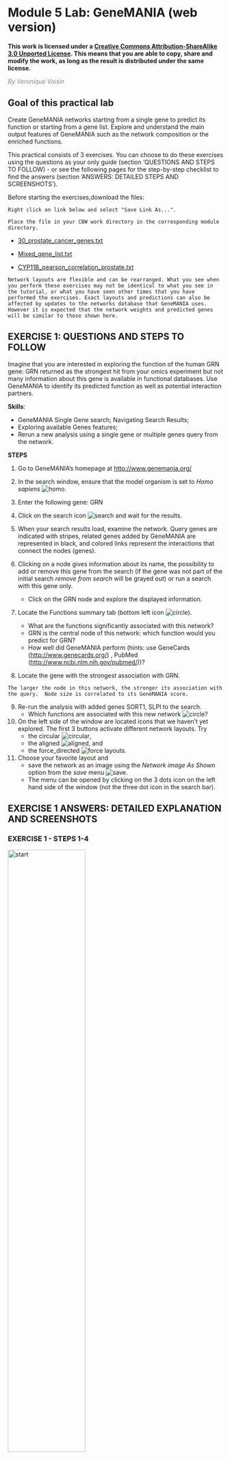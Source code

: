# Module 5 Lab: GeneMANIA (web version) {#genemania_web}

**This work is licensed under a [Creative Commons Attribution-ShareAlike 3.0 Unported License](http://creativecommons.org/licenses/by-sa/3.0/deed.en_US). This means that you are able to copy, share and modify the work, as long as the result is distributed under the same license.**

*<font color="#827e9c">By Veronique Voisin </font>*

## Goal of this practical lab 

Create GeneMANIA networks starting from a single gene to predict its function or starting from a gene list. Explore and understand the main output features of GeneMANIA such as the network composition or the enriched functions. 

This practical consists of 3 exercises. You can choose to do these exercises using the questions as your only guide (section 'QUESTIONS AND STEPS TO FOLLOW) - or see the following pages for the step-by-step checklist to find the answers (section 'ANSWERS: DETAILED STEPS AND SCREENSHOTS'). 

Before starting the exercises,download the files:

```block
Right click on link below and select "Save Link As...".

Place the file in your CBW work directory in the corresponding module directory.
```

*	[30_prostate_cancer_genes.txt](./Module6/genemania/data/30_prostate_cancer_genes.txt)

*	[Mixed_gene_list.txt](./Module6/genemania/data/mixed_gene_list.txt)

*	[CYP11B_pearson_correlation_prostate.txt](./Module6/genemania/data/CYB11B_pearson_correlation_prostate.txt)


```block
Network layouts are flexible and can be rearranged. What you see when you perform these exercises may not be identical to what you see in the tutorial, or what you have seen other times that you have performed the exercises. Exact layouts and predictions can also be affected by updates to the networks database that GeneMANIA uses. However it is expected that the network weights and predicted genes will be similar to those shown here. 
```

## EXERCISE 1: QUESTIONS AND STEPS TO FOLLOW 

Imagine that you are interested in exploring the function of the human GRN gene: GRN returned as the strongest hit from your omics experiment but not many information about this gene is available in functional databases. Use GeneMANIA to identify its predicted function as well as potential interaction partners. 

**Skills**:<br>

  * GeneMANIA Single Gene search; Navigating Search Results; 
  * Exploring available Genes features; 
  * Rerun a new analysis using a single gene or multiple genes query from the network.

**STEPS**<br>

1. Go to GeneMANIA’s homepage at <http://www.genemania.org/>  

2. In the search window, ensure that the model organism is set to *Homo sapiens* ![homo](./Module6/genemania/images/Up.png).  

3. Enter the following gene: GRN	

4. Click on the search icon ![search](./Module6/genemania/images/Search.png) and wait for the results.	

5. When your search results load, examine the network. Query genes are indicated with stripes, related genes added by GeneMANIA are represented in black, and colored links represent the interactions that connect the nodes (genes). 
 	
6. Clicking on a node gives information about its name, the possibility to add or remove this gene from the search (if the gene was not part of the initial search *remove from search* will be grayed out) or run a search with this gene only. 
    * Click on the GRN node and explore the displayed information. 	

7. Locate the Functions summary tab (bottom left icon ![circle](./Module6/genemania/images/circle.png)). 
    * What are the functions significantly associated with  this network?  
    * GRN is the central node of this network: which function would you predict for GRN?
    * How well did GeneMANIA perform (hints: use GeneCards (<http://www.genecards.org/>) , PubMed (<http://www.ncbi.nlm.nih.gov/pubmed/>))?	

8. Locate the gene with the strongest association with GRN.

```block
The larger the node in this network, the stronger its association with the query.  Node size is correlated to its GeneMANIA score. 
```

9. Re-run the analysis with added genes SORT1, SLPI to the search.  
    * Which functions are associated with this new network ![circle](./Module6/genemania/images/circle.png)? 	 

10. On the left side of the window are located icons that we haven’t yet explored. The first 3 buttons activate different network layouts. Try 
    * the circular ![circular](./Module6/genemania/images/circledot.png), 
    * the aligned ![aligned](./Module6/genemania/images/twodown.png), and 
    * the force_directed ![force](./Module6/genemania/images/crossing.png) layouts.  	

11. Choose your favorite layout and 
    * save the  network as an image  using the *Network image As Shown* option from the *save*  menu  ![save](./Module6/genemania/images/save.png).  	
    * The menu can be opened by clicking on the 3 dots icon on the left hand side of the window (not the three dot icon in the search bar).

## EXERCISE 1 ANSWERS: DETAILED EXPLANATION AND SCREENSHOTS

### EXERCISE 1 - STEPS 1-4

<img src="./Module6/genemania/images/GM1.png" alt="start" width="60%" />

### EXERCISE 1 - STEP 5

<img src="./Module6/genemania/images/GM2.png" alt="start" width="60%" />
 
### EXERCISE 1 - STEP 6

<img src="./Module6/genemania/images/GM3.png" alt="start" width="60%" />

### Exercise 1 - STEP 7

<img src="./Module6/genemania/images/GM4.png" alt="start" width="60%" />


**Question** What are the functions significantly associated with this network?<br>
**Answer** the list of the functions associated with the network are listed in the above screenshot. "vacuolar lumen" and "primary lysosome" are the top 2 functions.

**Question** GRN is the central node of this network: which function would you predict for GRN? <br>
**Answer** : a function related to lysosome and vacuole

**Question** How well did GeneMANIA perform (hints: use GeneCards (http://www.genecards.org/) , PubMed (http://www.ncbi.nlm.nih.gov/pubmed/))?<br>
**Answer**
The top functions predicted by GeneMANIA for GRN were related to lysosome and vacuole.  A pubmed search could confirm these results: “We experimentally verified that granulin precursor (GRN) gene, whose mutations cause frontotemporal lobar degeneration, is involved in lysosome function.” (Transcriptional gene network inference from a massive dataset elucidates transcriptome organization and gene function. Belcastro et al. Nucleic Acids Res. 2011 Nov 1;39(20):8677-88. 2011. PMID:21785136)


### Exercise 1 - STEP 8 

**Question** Locate the genes with the strongest association with GRN (thick edge).<br> 
**Answer is SORT1 and SLPI**

### Exercise 1 - STEP 9

<img src="./Module6/genemania/images/GM5.png" alt="start" width="60%" />

<img src="./Module6/genemania/images/GM6.png" alt="start" width="60%" />


### Exercise 1 - STEP 10 (layouts)

#### Circular layout

<img src="./Module6/genemania/images/GM7.png" alt="start" width="60%" />

 
#### Aligned layout
 
<img src="./Module6/genemania/images/GM8.png" alt="start" width="60%" />

 
#### Force directed layout
 
<img src="./Module6/genemania/images/GM9.png" alt="start" width="60%" />


### Exercise 1 - STEP 11 (save an image) 	

<img src="./Module6/genemania/images/GM35_2.png" alt="start" width="60%" />


**Notes** about biological interpretation of the results: 

**A paper describing the interaction between GRN and SORT1 and demonstrates how finding related genes could be relevant for elaborating therapy:**
 
[Targeted manipulation of the sortilin–progranulin axis rescues progranulin haploinsufficiency. Lee et al. Hum Mol Genet. 2014 March 15; 23(6): 1467–1478. PMCID:PMC3929086](https://www.ncbi.nlm.nih.gov/pmc/articles/PMC3929086/)<br>
“Progranulin (GRN) mutations causing haploinsufficiency are a major cause of frontotemporal lobar degeneration (FTLD-TDP). Recent discoveries demonstrating sortilin (SORT1) is a neuronal receptor for PGRN endocytosis and a determinant of plasma PGRN levels portend the development of enhancers targeting the SORT1–PGRN axis. We demonstrate the preclinical efficacy of several approaches through which impairing PGRN's interaction with SORT1 restores extracellular PGRN levels. “

<img src="./Module6/genemania/images/GM11.png" alt="start" width="60%" />

---

## EXERCISE 2: QUESTIONS AND STEPS TO FOLLOW

To start this exercise, you need to download the [30_prostate_cancer_genes.txt](./Module6/genemania/data/0_prostate_cancer_genes.txt) file and save it on your computer. 

For this exercise, you are working with a list of 30 prostate cancer genes. This list can be downloaded after the workshop from the cBioPortal website (<http://www.cbioportal.org/>). The cBioPortal for Cancer Genomics stores genomic data from large scale, integrated cancer genomic data sets. During this exercise, you will explore the types of networks that have been used to create the GeneMANIA network from the prostate cancer gene list and you will see how changing input parameters can affect the results. 

**Skills**:<br>

  * GeneMANIA search using a gene list; 
  * Navigating Search Results; 
  * Exploring  Networks and advanced options; 
  * Uploading a custom network. 

**STEPS**<br>

1.	Go to GeneMANIA’s homepage at <http://www.genemania.org/>	

2.	In the search window, ensure that the model organism is set to *Homo sapiens* ![homo](./Module6/genemania/images/Up.png)  .	

3.	Copy and paste genes in the file [30_prostate_cancer_genes.txt](./Module6/genemania/data/30_prostate_cancer_genes.txt).
    * Make sure that the parameter 'Max resultant genes' is set to **20** by clicking on the 3 menu buttons at the right side of the search box and selecting 'Customize advanced options'.	 
    * Set 'Max resultant attributes' to **10**.

4.	Click on the search icon ![search](./Module6/genemania/images/Search.png) and wait for the results.	 

5.	When your search results load, examine the network. 
    * Genes you searched with are indicated with stripes, 
    * related genes added by GeneMANIA are represented in black, 
    * and colored links represent the interactions that connect the nodes (genes). 
    * Move nodes around by selecting them with a mouse to investigate how they are connected.
	
6.	Click any link (edge) connecting two nodes to highlight information about it.

```block
Clicking on an edge between 2 nodes will display information about all interaction networks that connect these 2 nodes. It indicates the reference (publication) for these interactions. The color indicates the type of interaction (co-expression, shared protein domains, co-localization, physical interactions and predicted). 
```	

7.	Locate and expand the 'Networks' summary tab (on the right ![lines](./Module6/genemania/images/threelines.png)) and look at what data has been used to create the network and predictions. 

```block
Shared protein domains (lightgold colored  lines, weight over 30%) and Co-expression (purple colored lines, weight over 20%) influence the results the most, but Co-localization (blue colored lines), Physical interactions (salmon colored lines) and Predicted (orange) data also contribute. 

At the top of the Networks summary tab,

  * click on the down arrow.
  * try Expand “none”, then “top” and “all”  to get information about the sources of the different networks. 
```

8.	Highlight all connections corresponding to each network by clicking the name of each network category. 
    * Click on  “Shared protein domains” and see which genes are connected by shared protein domains. 
    * You can do the same for “Co-localization” , “Co-expression”  and “Physical interactions”. 

```block
Seeing or highlighting the number of connections for each data source makes it easier to understand why co-expression and shared protein domains have the highest percent weight for this network: 
    * they connect more genes than physical interactions and predicted; 
    * A higher weight means that this network contributes more to finding related genes. 	
```

9.	Locate the Functions summary tab (bottom left ![circle](./Module6/genemania/images/circle.png)) and look at what functions were  significantly enriched in this list of prostate genes.	

10.	“Shared protein domains” is an important part of this network. What would happen to the GeneMANIA results if we didn’t include this source when we run this GeneMANIA search? 
    * Click on ‘Show advanced option ![options](./Module6/genemania/images/dotdotdot.png)’ which is located at the right of the search box. 
    * Uncheck ‘Shared protein domains’ and 
    * click on the search icon ![search](./Module6/genemania/images/Search.png). 
    * Explore the results.
	
11.	Locate the Functions summary tab (bottom left ![circle](./Module6/genemania/images/circle.png)) and look at what functions were  significantly enriched with these new settings.	

12.	Upload a custom network to GeneMANIA: 
    * Go to the menu option at the right of the search box (the icon with three dots) and 
    * at the bottom of the network list, locate **Uploaded**, expand this option using the down arrow
    * click on “Upload a network” and browse your computer to locate and select the file [CYP11B_pearson_correlation_prostate.txt](./Module6/genemania/data/CYB11B_pearson_correlation_prostate.txt). 
    * Wait about a minute for the network to be uploaded.  
    * Click on the search icon to launch the query 
    * explore the results and locate the genes linked by the custom network 
  
```block
click on “Uploaded” in the Networks tab on right hand side. 
```

13.	Try additional parameters of the ‘Customise advanced options ![options](./Module6/genemania/images/dotdotdot.png)’ tab and look at how the changes you made influenced the results. For example change ‘Network weighting’ method or ‘Max resultant genes: ’.  	


## EXERCISE 2 ANSWERS: DETAILED STEPS AND SCREENSHOTS

### Exercise 2 - STEPS 1 to 4
	
<img src="./Module6/genemania/images/GM12.png" alt="start" width="60%" />


```block
Check that the parameter 'Max resultant genes' is set to '20' and 'Max resultant attribute' to '10'
```


<img src="./Module6/genemania/images/GM12_v2.png" alt="start" width="60%" />


### Exercise 2 - STEP 5

<img src="./Module6/genemania/images/GM13.png" alt="start" width="60%" />


### Exercise 2 - STEP 6.

<img src="./Module6/genemania/images/GM14.png" alt="start" width="60%" />
  
### Exercise 2 - STEP 7

<img src="./Module6/genemania/images/GM15.png" alt="start" width="60%" />

<img src="./Module6/genemania/images/GM16.png" alt="start" width="60%" />


### Exercise 2 - STEP 8

<img src="./Module6/genemania/images/GM17.png" alt="start" width="60%" />

<img src="./Module6/genemania/images/GM18.png" alt="start" width="60%" />


### Exercise 2 - STEP 9

The top pathways with the strongest enrichments are: "oxidoreductase activity" with 28 genes in the list overlapping with this pathway.
The FDR is  equal to 6.39e-46.

<img src="./Module6/genemania/images/GM19.png" alt="start" width="60%" />

 
### Exercise 2 - STEP 10


**Question** “Shared protein domains” is an important part of the network. What would be the GeneMANIA results if we don’t include this source when we run the GeneMANIA search?<br> 
**Answer** If "shared protein domain" is removed, the relationships between the nodes are from the Co-expression, Co-localization, Predicted and Physical interactions networks.The genes added to the network are different compared to the first network created with "Shared protein domain". 

<img src="./Module6/genemania/images/GM20.png" alt="start" width="50%" />

<img src="./Module6/genemania/images/GM21.png" alt="start" width="60%" />


### Exercise 2 - STEP 11


**Question** What functions were  significantly enriched with these new settings?<br>
**Answer** With the new settings, "steroid biosynthetic process" is the new top enriched pathway. 
	
<img src="./Module6/genemania/images/GM22.png" alt="start" width="60%" />

### Exercise 2 - STEP 12

<img src="./Module6/genemania/images/GM23.png" alt="start" width="60%" />

<img src="./Module6/genemania/images/GM24.png" alt="start" width="60%" />

<img src="./Module6/genemania/images/GM25.png" alt="start" width="60%" />


### Exercise 2 - STEP 13. 	

<img src="./Module6/genemania/images/GM26.png" alt="start" width="60%" />

---

## EXERCISE 3: QUESTIONS AND STEPS TO FOLLOW

To start this exercise, you need to download the [Mixed_gene_list.txt](./Module6/genemania/data/mixed_gene_list.txt) file and save it on your computer. 

For this exercise, you are working on a gene list created by combining 3 user defined gene lists available from the cBioportal (<http://www.cbioportal.org>). It contains genes implicated in the DNA damage response, the PI3K-AKT-mTOR signaling pathway and Folate transport. This list is representative of a gene list obtained from transcriptomics data. During this exercise, we will first characterize our gene list based on functions and then we  will add potential drug and microRNAs targeting genes in the network, and we will save the report.


**Skills**:<br>

  * GeneMANIA search using a gene list; 
  * Navigating Search Results; 
  * Exploring  Functions; 
  * Adding attributes; 
  * Create a report. 

**STEPS**  

1.	Go to GeneMANIA’s homepage at <http://www.genemania.org/>.	

2.	In the search window, 
    * ensure that the model organism is set to *Homo sapiens* ![homo](./Module6/genemania/images/Up.png)  .	
    * ensure that your Uploaded network from the previous exercise is not selected.  to delete it you can click on the red 'x' next to it.  

3.	Copy and paste genes in the file [Mixed_gene_list.txt](./Module6/genemania/data/mixed_gene_list.txt). Click on the search icon ![search](./Module6/genemania/images/Search.png)    and wait for the results.	

4.	Locate the Functions summary tab (bottom left ![circle](./Module6/genemania/images/circle.png)) and look at functions returned by GeneMANIA	

5.	In the functions summary tab,  check some functions to color genes included in these functions. To follow this tutorial, you can for example color the “response to insulin” , “DNA recombination” 	

6.	Next, we will add miRs and drug interaction networks. 
    * Click on ‘Show advanced option   ![options](./Module6/genemania/images/dotdotdot.png)’ which is located at the right of the search box. 
    * In the 'Networks' tab, expand 'Attributes' and check “Drug-interactions-2020” and “miRNA-target-predictions-2020”. 
    * Check “Physical interactions” and “Co-expression” . 
    * Click on “Customise advanced options”. Set “Max resultant genes” to 20 and “Max resultant attributes” to 40. 
    * Click on the search icon ![search](./Module6/genemania/images/Search.png)    and wait for the results. Explore the network. 

```block
Drug-interactions and miRNA-target-predictions nodes are displayed in gray. The nodes connected to a drug are genes that are targeted by that drug and nodes connected to a  microRNA (miR) are genes predicted to be targeted by that miR.	
```

7.	Locate our favorite gene PDPK1 in the network, 
    * select it by moving the mouse cursor to its node and wait there for a second. (you can also, click and hold on the node)
    * This will highlight this gene and all its connections. 

8.	Generate and save a report of your results by locating the save menu ![save](./Module6/genemania/images/save.png), and selecting “Report”. The PDF report provides a detailed description of your search and results.	

9.	Investigate the “history” function by clicking on the related icon ![redo](./Module6/genemania/images/redo.png) located at the bottom of the window. A panel pops up showing the past networks generated by GeneMANIA. Clicking on one panel will relaunch the search for this network. 	

## Exercise 3: MORE DETAILS AND SCREENSHOTS

### Exercise 3 - STEPS 1 - 3

<img src="./Module6/genemania/images/GM28.png" alt="start" width="60%" />

<img src="./Module6/genemania/images/GM29.png" alt="start" width="60%" />

### Exercise 3 - STEP 4/ STEP5

<img src="./Module6/genemania/images/GM31_v2.png" alt="start" width="60%" />

### Exercise 3 - STEPS 6 

<img src="./Module6/genemania/images/GM32.png" alt="start" width="50%" />

<img src="./Module6/genemania/images/GM33.png" alt="start" width="60%" />

 
### Exercise 3 - STEP 7
	
<img src="./Module6/genemania/images/GM34.png" alt="start" width="60%" />

### Exercise 3 - STEP 8

<img src="./Module6/genemania/images/GM35_2.png" alt="start" width="60%" />



<img src="./Module6/genemania/images/GM36.png" alt="start" width="60%" />

 
### Exercise 3 - STEP 9

<img src="./Module6/genemania/images/GM37.png" alt="start" width="60%" />


--


## SOME DEFINITIONS:

**What are the networks: Definition of the types of interaction:**

*	**Shared domains**: Protein domain data. Two gene products are linked if they have the same protein domain. These data are collected from domain databases, such as InterPro, SMART and Pfam.

*	**Co-localization**: Genes expressed in the same tissue, or proteins found in the same location. Two genes are linked if they are both expressed in the same tissue or if their gene products are both identified in the same cellular location.

*	**Co-expression**: Gene expression data. Two genes are linked if their expression levels are similar across conditions in a gene expression study. Most of these data are collected from the Gene Expression Omnibus (GEO); we only collect data associated with a publication.

*	**Predicted**: Predicted functional relationships between genes, often protein interactions. A major source of predicted data is mapping known functional relationships from another organism via orthology.


**What is defined by evidence sources?:** 

*	**Evidence sources** are the information contained in the multiple databases that GeneMANIA uses to establish interaction between two genes.


**Network:**

*	**Node** : circle representing the genes

*	**Edge**: line that links two nodes and represent an interaction between two genes (multiple lines correspond to multiple sources

*	**Node size**: Mapped to gene score, i.e. the degree to which GeneMANIA predicts the genes are related

*	**Thickness of edge**: Strength/weight of interaction


**Layout** : The layout is different each time so the user can request the layout run multiple times until the user is satisfied with the result.


**in Networks tab:**

*	**Percent weight (score)** : a higher weight means that this network helped more to find related genes.


**in Functions tab** :

*	**FDR** : False discovery rate (FDR) is greater than or equal to the probability that this is a false positive.

*	**Coverage** : (number of genes in the network with a given function) / (all genes in the genome with the function)

#### In advanced options: 

*	**Network weighting?**  GeneMANIA can use a few different methods to weight networks when combining all networks to form the final composite network that results from a search. The default settings are usually appropriate, but you can choose a weighting method in the advanced option panel. (more details at <http://pages.genemania.org/help/>).

*	**Related genes** : are genes added by GeneMANIA in addition to the genes from the query. It helps to grow the network and then to predict function of the query gene(s).

*	**The attributes**  represent  the differences sources of evidence that can be used to build the network.


**Notes** :

*	prostate cancer gene list is “AKR1C3 AR CYB5A CYP11A1 CYP11B1 CYP11B2 CYP17A1 CYP19A1 CYP21A2 HSD17B1 HSD17B10 HSD17B11 HSD17B12 HSD17B13 HSD17B14 HSD17B2 HSD17B3 HSD17B4 HSD17B6 HSD17B7 HSD17B8 HSD3B1 HSD3B2 HSD3B7 RDH5 SHBG SRD5A1 SRD5A3 STAR”.

*	mixed gene list is AKT1 AKT1S1 AKT2 ATM ATR BRCA1 BRCA2 CHEK1 CHEK2 FANCF FOLR1 FOLR2 FOLR3 FOXO1 FOXO3 MDC1 MLH1 MLST8 MSH2 MTOR PARP1 PDPK1 PIK3CA PIK3R1 PIK3R2 PTEN RAD51 RHEB RICTOR RPTOR SLC19A1 TSC1 TSC2

```block
look at GeneMANIA help pages when you run an analysis on your own after the workshop: <http://pages.genemania.org/help/>.
```





